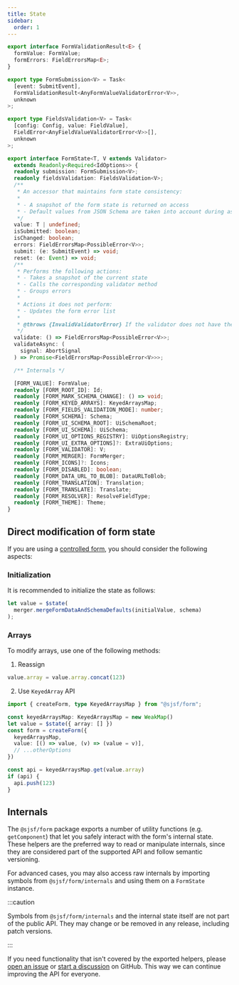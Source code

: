 ```yaml
---
title: State
sidebar:
  order: 1
---
```


```typescript
export interface FormValidationResult<E> {
  formValue: FormValue;
  formErrors: FieldErrorsMap<E>;
}

export type FormSubmission<V> = Task<
  [event: SubmitEvent],
  FormValidationResult<AnyFormValueValidatorError<V>>,
  unknown
>;

export type FieldsValidation<V> = Task<
  [config: Config, value: FieldValue],
  FieldError<AnyFieldValueValidatorError<V>>[],
  unknown
>;

export interface FormState<T, V extends Validator>
  extends Readonly<Required<IdOptions>> {
  readonly submission: FormSubmission<V>;
  readonly fieldsValidation: FieldsValidation<V>;
  /**
   * An accessor that maintains form state consistency:
   *
   * - A snapshot of the form state is returned on access
   * - Default values from JSON Schema are taken into account during assignment
   */
  value: T | undefined;
  isSubmitted: boolean;
  isChanged: boolean;
  errors: FieldErrorsMap<PossibleError<V>>;
  submit: (e: SubmitEvent) => void;
  reset: (e: Event) => void;
  /**
   * Performs the following actions:
   * - Takes a snapshot of the current state
   * - Calls the corresponding validator method
   * - Groups errors
   *
   * Actions it does not perform:
   * - Updates the form error list
   *
   * @throws {InvalidValidatorError} If the validator does not have the corresponding method
   */
  validate: () => FieldErrorsMap<PossibleError<V>>;
  validateAsync: (
    signal: AbortSignal
  ) => Promise<FieldErrorsMap<PossibleError<V>>>;

  /** Internals */

  [FORM_VALUE]: FormValue;
  readonly [FORM_ROOT_ID]: Id;
  readonly [FORM_MARK_SCHEMA_CHANGE]: () => void;
  readonly [FORM_KEYED_ARRAYS]: KeyedArraysMap;
  readonly [FORM_FIELDS_VALIDATION_MODE]: number;
  readonly [FORM_SCHEMA]: Schema;
  readonly [FORM_UI_SCHEMA_ROOT]: UiSchemaRoot;
  readonly [FORM_UI_SCHEMA]: UiSchema;
  readonly [FORM_UI_OPTIONS_REGISTRY]: UiOptionsRegistry;
  readonly [FORM_UI_EXTRA_OPTIONS]?: ExtraUiOptions;
  readonly [FORM_VALIDATOR]: V;
  readonly [FORM_MERGER]: FormMerger;
  readonly [FORM_ICONS]?: Icons;
  readonly [FORM_DISABLED]: boolean;
  readonly [FORM_DATA_URL_TO_BLOB]: DataURLToBlob;
  readonly [FORM_TRANSLATION]: Translation;
  readonly [FORM_TRANSLATE]: Translate;
  readonly [FORM_RESOLVER]: ResolveFieldType;
  readonly [FORM_THEME]: Theme;
}
```

## Direct modification of form state

If you are using a [controlled form](../../guides/quickstart/#controlled-form), 
you should consider the following aspects:

### Initialization

It is recommended to initialize the state as follows:

```ts
let value = $state(
  merger.mergeFormDataAndSchemaDefaults(initialValue, schema)
);
```

### Arrays

To modify arrays, use one of the following methods:

1. Reassign

```ts
value.array = value.array.concat(123)
```

2. Use `KeyedArray` API

```ts
import { createForm, type KeyedArraysMap } from "@sjsf/form";

const keyedArraysMap: KeyedArraysMap = new WeakMap()
let value = $state({ array: [] })
const form = createForm({
  keyedArraysMap,
  value: [() => value, (v) => (value = v)],
  // ...otherOptions
})

const api = keyedArraysMap.get(value.array)
if (api) {
  api.push(123)
}
```

## Internals

The `@sjsf/form` package exports a number of utility functions (e.g. `getComponent`)
that let you safely interact with the form's internal state.
These helpers are the preferred way to read or manipulate internals,
since they are considered part of the supported API and follow semantic versioning.

For advanced cases, you may also access raw internals
by importing symbols from `@sjsf/form/internals` and using them on a `FormState` instance.

:::caution

Symbols from `@sjsf/form/internals` and the internal state itself
are not part of the public API.
They may change or be removed in any release, including patch versions.

:::

If you need functionality that isn't covered by the exported helpers,
please [open an issue](https://github.com/x0k/svelte-jsonschema-form/issues/new/choose)
or [start a discussion](https://github.com/x0k/svelte-jsonschema-form/discussions/new/choose)
on GitHub.
This way we can continue improving the API for everyone.
